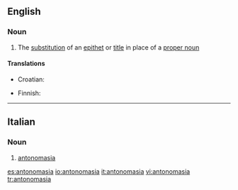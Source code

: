 ==English==

===Noun===
{{wikipedia}}
{{en-noun|-}}

# {{linguistics}} The [[substitution]] of an [[epithet]] or [[title]] in place of a [[proper noun]]

====Translations====
{{trans-top}}
* Croatian: {{t-|hr|antonomazija|f}}
{{trans-mid}}
* Finnish: {{t|fi|antonomasia}}
{{trans-bottom}}

----

==Italian==

===Noun===
{{it-noun|antonomasi|f|a|e}}

# [[#English|antonomasia]]

[[es:antonomasia]]
[[io:antonomasia]]
[[it:antonomasia]]
[[vi:antonomasia]]
[[tr:antonomasia]]